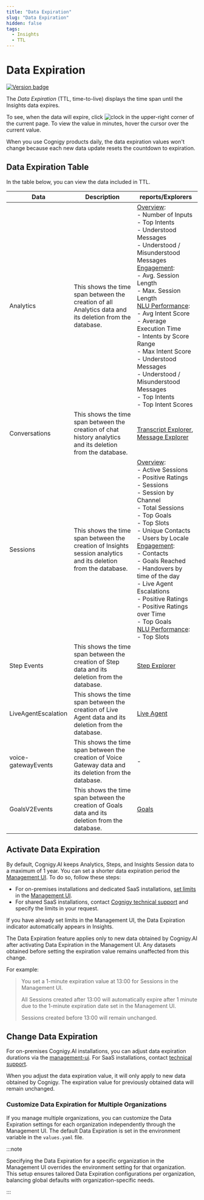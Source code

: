 ```yaml
---
title: "Data Expiration" 
slug: "Data Expiration" 
hidden: false 
tags:
  - Insights
  - TTL
---
```



# Data Expiration

<a href="Updated"><img src="https://img.shields.io/badge/Updated_in-v4.59-blue" alt="Version badge" /></a>

The *Data Expiration* (TTL, time-to-live) displays the time span until the Insights data expires. 

To see, when the data will expire, click ![clock](../../../static/img/_assets/insights/icons/clock.svg) in the upper-right corner of the current page. To view the value in minutes, hover the cursor over the current value.

When you use Cognigy products daily, the data expiration values won't change because each new data update resets the countdown to expiration.

## Data Expiration Table

<understoodMessages />

In the table below, you can view the data included in TTL.

| Data                | Description                                                                                                     | reports/Explorers                                                                                                                                                                                                                                                                                                                                                                                                                                                                                                                                  |
|---------------------|-----------------------------------------------------------------------------------------------------------------|-------------------------------------------------------------------------------------------------------------------------------------------------------------------------------------------------------------------------------------------------------------------------------------------------------------------------------------------------------------------------------------------------------------------------------------------------------------------------------------------------------------------------------------------------------|
| Analytics           | This shows the time span between the creation of all Analytics data and its deletion from the database.         | [Overview](../reports/overview.mdx): <br />- Number of Inputs <br />- Top Intents  <br />- Understood Messages  <br />- Understood / Misunderstood Messages<br /> [Engagement](../reports/engagement.mdx): <br />- Avg. Session Length<br /> - Max. Session Length <br /> [NLU Performance](../reports/nlu-performance.mdx): <br /> - Avg Intent Score <br /> - Average Execution Time <br /> - Intents by Score Range <br /> - Max Intent Score <br /> - Understood Messages <br /> - Understood / Misunderstood Messages <br /> - Top Intents <br /> - Top Intent Scores <br /> | 
| Conversations       | This shows the time span between the creation of chat history analytics and its deletion from the database.     | [Transcript Explorer](../explorers/transcript.mdx), [Message Explorer](../explorers/message.mdx)                                                                                                                                                                                                                                                                                                                                                                                                                                                        |
| Sessions            | This shows the time span between the creation of Insights session analytics and its deletion from the database. | [Overview](../reports/overview.mdx): <br /> - Active Sessions<br /> - Positive Ratings<br /> - Sessions<br /> - Session by Channel<br /> - Total Sessions<br /> - Top Goals<br />- Top Slots<br /> - Unique Contacts<br /> - Users by Locale<br /> [Engagement](../reports/engagement.mdx): <br />- Contacts <br />- Goals Reached <br />- Handovers by time of the day <br />- Live Agent Escalations <br />- Positive Ratings <br />- Positive Ratings over Time <br />- Top Goals <br />[NLU Performance](../reports/nlu-performance.mdx):<br />- Top Slots                        | 
| Step Events         | This shows the time span between the creation of Step data and its deletion from the database.                  | [Step Explorer](../explorers/step.mdx)                                                                                                                                                                                                                                                                                                                                                                                                                                                                                                                 |
| LiveAgentEscalation | This shows the time span between the creation of Live Agent data and its deletion from the database.            | [Live Agent](../reports/live-agent.mdx)                                                                                                                                                                                                                                                                                                                                                                                                                                                                                                             |
| voice-gatewayEvents | This shows the time span between the creation of Voice Gateway data and its deletion from the database.         | -                                                                                                                                                                                                                                                                                                                                                                                                                                                                                                                                                     |
| GoalsV2Events       | This shows the time span between the creation of Goals data and its deletion from the database.                 | [Goals](../reports/goals.mdx)                                                                                                                                                                                                                                                                                                                                                                                                                                                                                                                       |

## Activate Data Expiration

By default, Cognigy.AI keeps Analytics, Steps, and Insights Session data to a maximum of 1 year. You can set a shorter data expiration period the [Management UI](../../ai/administer/access/management-ui.mdx). To do so, follow these steps:

- For on-premises installations and dedicated SaaS installations, [set limits](../../ai/administer/access/management-ui.mdx#expiration-values-ttl-for-sensitive-data) in the [Management UI](../../ai/administer/access/management-ui.mdx).
- For shared SaaS installations, contact [Cognigy technical support](../../help/get-help.mdx#help-center) and specify the limits in your request.

If you have already set limits in the Management UI, the Data Expiration indicator automatically appears in Insights.

The Data Expiration feature applies only to new data obtained by Cognigy.AI after activating Data Expiration in the Management UI. Any datasets obtained before setting the expiration value remains unaffected from this change.

For example:

> You set a 1-minute expiration value at 13:00 for Sessions in the Management UI.
> 
> All Sessions created after 13:00 will automatically expire after 1 minute due to the 1-minute expiration date set in the Management UI.
> 
> Sessions created before 13:00 will remain unchanged.

## Change Data Expiration

For on-premises Cognigy.AI installations, you can adjust data expiration durations via the [management-ui](../../ai/administer/access/management-ui.mdx). For SaaS installations, contact [technical support](../../help/get-help.mdx#help-center). 

When you adjust the data expiration value, it will only apply to new data obtained by Cognigy. The expiration value for previously obtained data will remain unchanged.

### Customize Data Expiration for Multiple Organizations

If you manage multiple organizations, you can customize the Data Expiration settings for each organization independently through the Management UI.
The default Data Expiration is set in the environment variable in the `values.yaml` file.

:::note

  Specifying the Data Expiration for a specific organization in the Management UI overrides the environment setting for that organization. This setup ensures tailored Data Expiration configurations per organization, balancing global defaults with organization-specific needs.

:::

